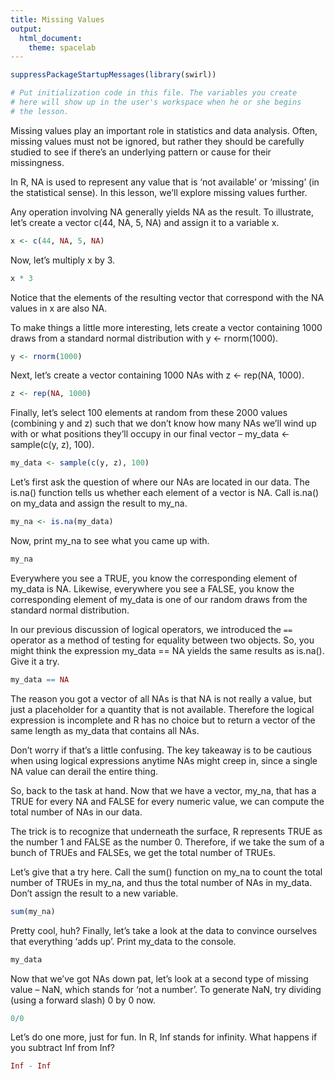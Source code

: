 ```yaml
---
title: Missing Values
output:
  html_document:
    theme: spacelab
---
```


```r
suppressPackageStartupMessages(library(swirl))

# Put initialization code in this file. The variables you create
# here will show up in the user's workspace when he or she begins
# the lesson.
``` 

Missing values play an important role in statistics and data analysis. Often, missing values must not be ignored, but rather they should be carefully studied to see if there's an underlying pattern or cause for their missingness. 

In R, NA is used to represent any value that is 'not available' or 'missing' (in the statistical sense). In this lesson, we'll explore missing values further. 

Any operation involving NA generally yields NA as the result. To illustrate, let's create a vector c(44, NA, 5, NA) and assign it to a variable x.

```r
x <- c(44, NA, 5, NA)
``` 

Now, let's multiply x by 3.

```r
x * 3
``` 

Notice that the elements of the resulting vector that correspond with the NA values in x are also NA. 

To make things a little more interesting, lets create a vector containing 1000 draws from a standard normal distribution with y <- rnorm(1000).

```r
y <- rnorm(1000)
``` 

Next, let's create a vector containing 1000 NAs with z <- rep(NA, 1000).

```r
z <- rep(NA, 1000)
``` 

Finally, let's select 100 elements at random from these 2000 values (combining y and z) such that we don't know how many NAs we'll wind up with or what positions they'll occupy in our final vector -- my_data <- sample(c(y, z), 100).

```r
my_data <- sample(c(y, z), 100)
``` 

Let's first ask the question of where our NAs are located in our data. The is.na() function tells us whether each element of a vector is NA. Call is.na() on my_data and assign the result to my_na.

```r
my_na <- is.na(my_data)
``` 

Now, print my_na to see what you came up with.

```r
my_na
``` 

Everywhere you see a TRUE, you know the corresponding element of my_data is NA. Likewise, everywhere you see a FALSE, you know the corresponding element of my_data is one of our random draws from the standard normal distribution. 

In our previous discussion of logical operators, we introduced the `==` operator as a method of testing for equality between two objects. So, you might think the expression my_data == NA yields the same results as is.na(). Give it a try.

```r
my_data == NA
``` 

The reason you got a vector of all NAs is that NA is not really a value, but just a placeholder for a quantity that is not available. Therefore the logical expression is incomplete and R has no choice but to return a vector of the same length as my_data that contains all NAs. 

Don't worry if that's a little confusing. The key takeaway is to be cautious when using logical expressions anytime NAs might creep in, since a single NA value can derail the entire thing. 

So, back to the task at hand. Now that we have a vector, my_na, that has a TRUE for every NA and FALSE for every numeric value, we can compute the total number of NAs in our data. 

The trick is to recognize that underneath the surface, R represents TRUE as the number 1 and FALSE as the number 0. Therefore, if we take the sum of a bunch of TRUEs and FALSEs, we get the total number of TRUEs. 

Let's give that a try here. Call the sum() function on my_na to count the total number of TRUEs in my_na, and thus the total number of NAs in my_data. Don't assign the result to a new variable.

```r
sum(my_na)
``` 

Pretty cool, huh? Finally, let's take a look at the data to convince ourselves that everything 'adds up'. Print my_data to the console.

```r
my_data
``` 

Now that we've got NAs down pat, let's look at a second type of missing value -- NaN, which stands for 'not a number'. To generate NaN, try dividing (using a forward slash) 0 by 0 now.

```r
0/0
``` 

Let's do one more, just for fun. In R, Inf stands for infinity. What happens if you subtract Inf from Inf?

```r
Inf - Inf
``` 

